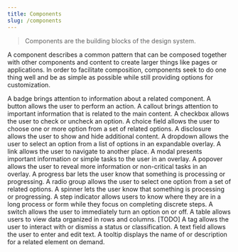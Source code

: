 ```yaml
---
title: Components
slug: /components
---
```



> Components are the building blocks of the design system.

A component describes a common pattern that can be composed together with other components and content to create larger things like pages or applications.
In order to facilitate composition, components seek to do one thing well and be as simple as possible while still providing options for customization.

<Features basePath="/docs/components/" columns={3}>
	<FeatureCard title="Badge" slug="badge">
		A badge brings attention to information about a related component.
	</FeatureCard>
	<FeatureCard title="Button" slug="button">
		A button allows the user to perform an action.
	</FeatureCard>
	<FeatureCard title="Callout" slug="callout">
		A callout brings attention to important information that is related to the main content.
	</FeatureCard>
	<FeatureCard title="Checkbox" slug="checkbox">
		A checkbox allows the user to check or uncheck an option.
	</FeatureCard>
	<FeatureCard title="Choice Field" slug="choice-field">
		A choice field allows the user to choose one or more option from a set of related options.
	</FeatureCard>
	<FeatureCard title="Disclosure" slug="disclosure">
		A disclosure allows the user to show and hide additional content.
	</FeatureCard>
	<FeatureCard title="Dropdown" slug="dropdown">
		A dropdown allows the user to select an option from a list of options in an expandable overlay.
	</FeatureCard>
	<FeatureCard title="Link" slug="link">
		A link allows the user to navigate to another place.
	</FeatureCard>
	<FeatureCard title="Modal" slug="modal">
		A modal presents important information or simple tasks to the user in an overlay.
	</FeatureCard>
	<FeatureCard title="Popover" slug="popover">
		A popover allows the user to reveal more information or non-critical tasks in an overlay.
	</FeatureCard>
	<FeatureCard title="Progress Bar" slug="progress-bar">
		A progress bar lets the user know that something is processing or progressing.
	</FeatureCard>
	<FeatureCard title="Radio Group" slug="radio-group">
		A radio group allows the user to select one option from a set of related options.
	</FeatureCard>
	<FeatureCard title="Spinner" slug="spinner">
		A spinner lets the user know that something is processing or progressing.
	</FeatureCard>
	<FeatureCard title="Step Indicator" slug="step-indicator">
		A step indicator allows users to know where they are in a long process or form while they focus on completing discrete steps.
	</FeatureCard>
	<FeatureCard title="Switch" slug="switch">
		A switch allows the user to immediately turn an option on or off.
	</FeatureCard>
	<FeatureCard title="Table" slug="table">
		A table allows users to view data organized in rows and columns.
	</FeatureCard>
	<FeatureCard title="Tabs" slug="tabs">
		[TODO]
	</FeatureCard>
	<FeatureCard title="Tag" slug="tag">
		A tag allows the user to interact with or dismiss a status or classification.
	</FeatureCard>
	<FeatureCard title="Text Field" slug="text-field">
		A text field allows the user to enter and edit text.
	</FeatureCard>
	<FeatureCard title="Tooltip" slug="tooltip">
		A tooltip displays the name of or description for a related element on demand.
	</FeatureCard>
</Features>
